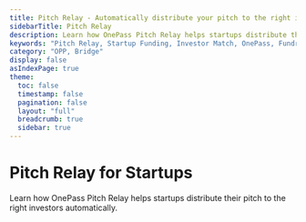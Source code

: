 ```yaml
---
title: Pitch Relay - Automatically distribute your pitch to the right investors
sidebarTitle: Pitch Relay
description: Learn how OnePass Pitch Relay helps startups distribute their pitch to the right investors automatically.
keywords: "Pitch Relay, Startup Funding, Investor Match, OnePass, Fundraising"
category: "OPP, Bridge"
display: false
asIndexPage: true
theme:
  toc: false
  timestamp: false
  pagination: false
  layout: "full"
  breadcrumb: true
  sidebar: true
---
```



# <BookText className="inline " /> Pitch Relay for Startups

Learn how OnePass Pitch Relay helps startups distribute their pitch to the right investors automatically.

<ArticlesCardsList route="/guides/pitch-relay-startups"/>

